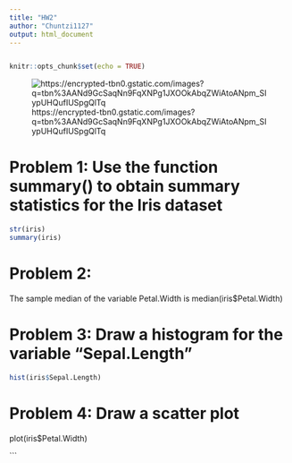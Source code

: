 ---
title: "HW2"
author: "Chuntzi1127"
output: html_document
---
```{r}

```

```{r setup, include=FALSE}
knitr::opts_chunk$set(echo = TRUE)
```
![https://encrypted-tbn0.gstatic.com/images?q=tbn%3AANd9GcSaqNn9FqXNPg1JXOOkAbqZWiAtoANpm_SIypUHQufIUSpgQlTq](https://encrypted-tbn0.gstatic.com/images?q=tbn%3AANd9GcSaqNn9FqXNPg1JXOOkAbqZWiAtoANpm_SIypUHQufIUSpgQlTq)

# Problem 1: Use the function summary() to obtain summary statistics for the Iris dataset 

```{r}
str(iris)
summary(iris)

```

# Problem 2:

The sample median of the variable Petal.Width is
median(iris$Petal.Width)

# Problem 3: Draw a histogram for the variable "Sepal.Length"

```{r}
hist(iris$Sepal.Length)
```

# Problem 4: Draw a scatter plot 

plot(iris$Petal.Width)

```
